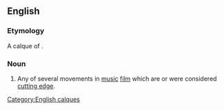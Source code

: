 {{wikipedia}}
==English==

===Etymology===
A calque of {{etyl|fr|-}} {{term|Nouvelle Vague|lang=fr}}.

===Noun===
{{en-noun|sg=[[new|New]] [[wave|Wave]]|-}}

# Any of several movements in [[music]] [[film]] which are or were considered [[cutting edge]].

[[Category:English calques]]